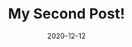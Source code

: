 ---
title: My Second Post! 
slug: my-second-post
date: 2020-12-12
featureImage: profile.JPG
excerpt: Lorem ipsum dolor sit amet, consectetur adipiscing elit, sed do eiusmod tempor incididunt ut labore et dolore magna aliqua. 
---